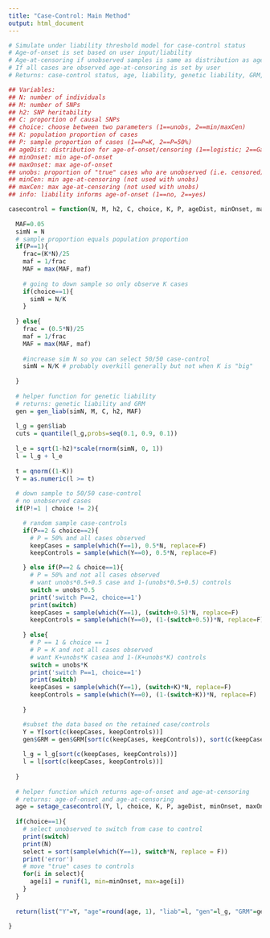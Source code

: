 ```yaml
---
title: "Case-Control: Main Method"
output: html_document
---
```


```r

# Simulate under liability threshold model for case-control status
# Age-of-onset is set based on user input/liability
# Age-at-censoring if unobserved samples is same as distribution as age-of-onset
# If all cases are observed age-at-censoring is set by user
# Returns: case-control status, age, liability, genetic liability, GRM,  genetic liability deciles

## Variables:
## N: number of individuals
## M: number of SNPs
## h2: SNP heritability
## C: proportion of causal SNPs
## choice: choose between two parameters (1==unobs, 2==min/maxCen)
## K: population proportion of cases
## P: sample proportion of cases (1==P=K, 2==P=50%)
## ageDist: distribution for age-of-onset/censoring (1==logistic; 2==Gaussian)
## minOnset: min age-of-onset
## maxOnset: max age-of-onset
## unobs: proportion of "true" cases who are unobserved (i.e. censored)
## minCen: min age-at-censoring (not used with unobs)
## maxCen: max age-at-censoring (not used with unobs)
## info: liability informs age-of-onset (1==no, 2==yes)

casecontrol = function(N, M, h2, C, choice, K, P, ageDist, minOnset, maxOnset, unobs, minCen, maxCen, info){
  
  MAF=0.05
  simN = N
  # sample proportion equals population proportion
  if(P==1){
    frac=(K*N)/25
    maf = 1/frac
    MAF = max(MAF, maf)
    
    # going to down sample so only observe K cases
    if(choice==1){
      simN = N/K
    }
    
  } else{
    frac = (0.5*N)/25
    maf = 1/frac
    MAF = max(MAF, maf)
    
    #increase sim N so you can select 50/50 case-control
    simN = N/K # probably overkill generally but not when K is "big"
    
  }  
  
  # helper function for genetic liability
  # returns: genetic liability and GRM
  gen = gen_liab(simN, M, C, h2, MAF)
  
  l_g = gen$liab
  cuts = quantile(l_g,probs=seq(0.1, 0.9, 0.1))
  
  l_e = sqrt(1-h2)*scale(rnorm(simN, 0, 1))
  l = l_g + l_e
    
  t = qnorm((1-K))
  Y = as.numeric(l >= t)
    
  # down sample to 50/50 case-control 
  # no unobserved cases
  if(P!=1 | choice != 2){

    # random sample case-controls
    if(P==2 & choice==2){
      # P = 50% and all cases observed
      keepCases = sample(which(Y==1), 0.5*N, replace=F)
      keepControls = sample(which(Y==0), 0.5*N, replace=F)

    } else if(P==2 & choice==1){
      # P = 50% and not all cases observed
      # want unobs*0.5+0.5 case and 1-(unobs*0.5+0.5) controls
      switch = unobs*0.5
      print('switch P==2, choice==1')
      print(switch)
      keepCases = sample(which(Y==1), (switch+0.5)*N, replace=F)
      keepControls = sample(which(Y==0), (1-(switch+0.5))*N, replace=F)
  
    } else{
      # P == 1 & choice == 1
      # P = K and not all cases observed
      # want K+unobs*K casea and 1-(K+unobs*K) controls
      switch = unobs*K
      print('switch P==1, choice==1')
      print(switch)
      keepCases = sample(which(Y==1), (switch+K)*N, replace=F)
      keepControls = sample(which(Y==0), (1-(switch+K))*N, replace=F)
      
    }

    #subset the data based on the retained case/controls
    Y = Y[sort(c(keepCases, keepControls))]
    gen$GRM = gen$GRM[sort(c(keepCases, keepControls)), sort(c(keepCases, keepControls))]
  
    l_g = l_g[sort(c(keepCases, keepControls))]
    l = l[sort(c(keepCases, keepControls))]
    
  }
  
  # helper function which returns age-of-onset and age-at-censoring
  # returns: age-of-onset and age-at-censoring
  age = setage_casecontrol(Y, l, choice, K, P, ageDist, minOnset, maxOnset, minCen, maxCen, info)
  
  if(choice==1){
    # select unobserved to switch from case to control
    print(switch)
    print(N)
    select = sort(sample(which(Y==1), switch*N, replace = F))
    print('error')
    # move "true" cases to controls
    for(i in select){
      age[i] = runif(1, min=minOnset, max=age[i])
    }
  }
  
  return(list("Y"=Y, "age"=round(age, 1), "liab"=l, "gen"=l_g, "GRM"=gen$GRM, "cuts"=cuts))
  
}
```
